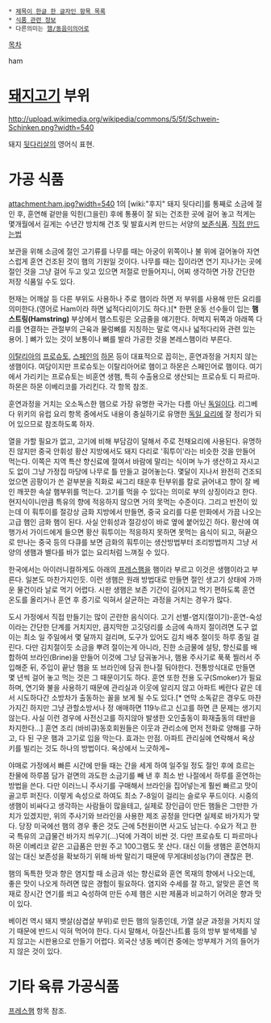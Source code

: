  * [[제목이 한글 한 글자인 항목 목록]]
 * [[식품 관련 정보]]
 * 다른의미는 [[햄/동음이의어]]로

[[목차]]

ham
= [[돼지고기]] 부위 =
http://upload.wikimedia.org/wikipedia/commons/5/5f/Schwein-Schinken.png?width=540

돼지 [[뒷다리살]]의 영어식 표현.

= 가공 식품 =
attachment:ham.jpg?width=540
1의 [wiki:"후지" 돼지 뒷다리]를 통째로 소금에 절인 후, 훈연해 겉만을 익힌(그을린) 후에 통풍이 잘 되는 건조한 곳에 걸어 놓고 적게는 몇개월에서 길게는 수년간 방치해 건조 및 발효시켜 만드는 서양의 [[보존식품]]. 
[http://sungju410.blog.me/220103080454 직접 만드는법]

보관을 위해 소금에 절인 고기류를 나무를 때는 아궁이 위쪽이나 불 위에 걸어놓아 자연스럽게 훈연 건조된 것이 햄의 기원일 것이다. 나무를 때는 집이라면 연기 지나가는 곳에 절인 것을 그냥 걸어 두고 잊고 있으면 저절로 만들어지니, 어찌 생각하면 가장 간단한 저장 식품일 수도 있다. 

현재는 어깨살 등 다른 부위도 사용하나 주로 햄이라 하면 저 부위를 사용해 만든 요리를 의미한다.(영어로 Ham이라 하면 넓적다리이기도 하다.)[* 한편 운동 선수들이 입는 '''햄스트링(Hamstring)''' 부상에서 햄스트링은 오금줄을 얘기한다. 허벅지 뒤쪽과 아래쪽 다리를 연결하는 관절부의 근육과 물렁뼈를 지칭하는 말로 역시나 넓적다리와 관련 있는 용어. ] 뼈가 있는 것이 보통이나 뼈를 발라 가공한 것을 본레스햄이라 부른다.

[[이탈리아]]의 [[프로슈토]], [[스페인]]의 [[하몬]] 등이 대표적으로 꼽히는, 훈연과정을 거치지 않는 생햄이다. 여담이지만 프로슈토는 이탈리아어로 햄이고 하몬은 스페인어로 햄이다. 여기에서 가리키는 프로슈토는 비훈연 생햄, 특히 수출용으로 생산되는 프로슈토 디 파르마. 하몬은 하몬 이베리코를 가리킨다. 각 항목 참조.

훈연과정을 거치는 오소독스한 햄으로 가장 유명한 국가는 다름 아닌 [[독일]]이다. 리그베다 위키의 유럽 요리 항목 중에서도 내용이 충실하기로 유명한 [[독일 요리]]에 잘 정리가 되어 있으므로 참조하도록 하자.

열을 가할 필요가 없고, 고기에 비해 부담감이 덜해서 주로 전채요리에 사용된다. 유명하진 않지만 중국 안휘성 황산 지방에서도 돼지 다리로 '훠투이'라는 비슷한 것을 만들어 먹는다. 이쪽은 지역 특산 향신료에 절여서 바람에 말리는 식이며 누가 생산하고 자시고도 없이 그냥 가정집 마당에 나무로 틀 만들고 걸어놓는다. 몇달이 지나서 완전히 건조되었으면 곰팡이가 쓴 겉부분을 직화로 싸그리 태운후 탄부위를 칼로 긁어내고 향이 잘 베인 깨끗한 속살 햄부위를 먹는다. 고기를 먹을 수 있다는 의미로 부의 상징이라고 한다. 현지식이니만큼 특유의 향에 적응하지 않으면 거의 못먹는 수준이다. 그리고 반전이 있는데 이 훠투이를 절강상 금화 지방에서 만들면, 중국 요리를 다룬 만화에서 가끔 나오는 고급 햄인 금화 햄이 된다. 사실 안휘성과 절강성이 바로 옆에 붙어있긴 하다. 황산에 여행가서 가이드에게 들으면 황산 훠투이는 적응하지 못하면 못먹는 음식이 되고, 혀끝으로 만나는 중국 등의 다큐를 보면 금화의 훠투이는 생산방법부터 조리방법까지 그냥 서양의 생햄과 별다를 바가 없는 요리처럼 느껴질 수 있다.

한국에서는 아이러니컬하게도 아래의 [[프레스햄]]을 햄이라 부르고 이것은 생햄이라고 부른다. 일본도 마찬가지인듯. 이런 생햄은 원래 방법대로 만들면 절인 생고기 상태에 가까운 물건이라 날로 먹기 어렵다. 시판 생햄은 보존 기간이 길어지고 먹기 편하도록 훈연 온도를 올리거나 훈연 후 증기로 익혀서 살균하는 과정을 거치는 경우가 많다.

도시 가정에서 직접 만들기는 많이 곤란한 음식이다. 고기 선별-염지(절이기)-훈연-숙성이라는 간단한 단계를 거치지만, 큼지막한 고깃덩리를 소금에 속까지 절이려면 도구 없이는 최소 일 주일에서 몇 달까지 걸리며, 도구가 있어도 김치 배추 절이듯 하루 종일 걸린다. 다만 김치절이듯 소금을 뿌려 절이는게 아니라, 진한 소금물에 설탕, 향신료를 배합하여 브라인(Brine)을 만들어 이것에 그냥 담궈놓거나, 햄용 주사기로 푹푹 찔러서 주입해준 뒤, 주입이 끝난 햄을 또 브라인에 담궈 한나절 둬야한다. 전통방식대로 만들면 몇 년씩 걸어 놓고 먹는 것은 그 때문이기도 하다. 훈연 또한 전용 도구(Smoker)가 필요하며, 연기와 불을 사용하기 때문에 관리실과 이웃에 알리지 않고 아파트 베란다 같은 데서 시도하다간 소방차가 출동하는 꼴을 보게 될 수도 있다.[* 연막 소독같은 경우도 마찬가지긴 하지만 그냥 관할소방서나 정 애매하면 119누르고 신고를 하면 큰 문제는 생기지 않는다. 사실 이런 경우에 사전신고를 하지않아 발생한 오인출동이 화재출동의 태반을 차지한다...] 훈연 조리 (바비큐)동호회원들은 이웃과 관리소에 먼저 전화로 양해를 구하고, 다 된 구운 햄과 고기로 입을 막는다. 효과는 만점. 아파트 관리실에 연락해서 옥상 키를 빌리는 것도 하나의 방법이다. 옥상에서 느긋하게~

야매로 가정에서 빠른 시간에 만들 때는 간을 세게 하여 일주일 정도 절인 후에 흐르는 찬물에 하루쯤 담가 겉면의 과도한 소금기를 빼 낸 후 최소 반 나절에서 하루를 훈연하는 방법을 쓴다. 다만 이러느니 주사기를 구매해서 브라인을 집어넣는게 훨씬 빠르고 맛이 골고루 퍼진다. 이렇게 속성으로 하여도 최소 7-8일이 걸리는 슬로우 푸드이다. 시중의 생햄이 비싸다고 생각하는 사람들이 많을테고, 실제로 장인급이 만든 햄들은 그만한 가치가 있겠지만, 위의 주사기와 브라인을 사용한 제조 공정을 안다면 실제로 바가지가 맞다. 당장 미국에선 햄의 경우 좋은 것도 근에 5천원이면 사고도 남는다. 수요가 적고 한국 특유의 고급물건 바가지 씌우기(...)덕에 가격이 비싼 것. 다만 프로슈토 디 파르마나 하몬 이베리코 같은 고급품은 만원 주고 100그램도 못 산다. 대신 이들 생햄은 훈연하지 않는 대신 보존성을 확보하기 위해 바싹 말리기 때문에 무게대비성능(?)이 괜찮은 편.

햄의 독특한 맛과 향은 염지할 때 소금과 섞는 향신료와 훈연 목재의 향에서 나오는데, 좋은 맛이 나오게 하려면 많은 경험이 필요하다. 염지와 수세를 잘 하고, 알맞은 훈연 목재로 장시간 연기를 쐬고 숙성하여 만든 수제 햄은 시판 제품과 비교하기 어려운 향과 맛이 있다.

베이컨 역시 돼지 뱃살(삼겹살 부위)로 만든 햄의 일종인데, 가열 살균 과정을 거치지 않기 때문에 반드시 익혀 먹어야 한다. 다시 말해서, 아질산나트륨 등의 방부 발색제를 넣지 않고는 시판용으로 만들기 어렵다. 외국산 냉동 베이컨 중에는 방부제가 거의 들어가지 않은 것이 있다.
= 기타 육류 가공식품 =
[[프레스햄]] 항목 참조.
